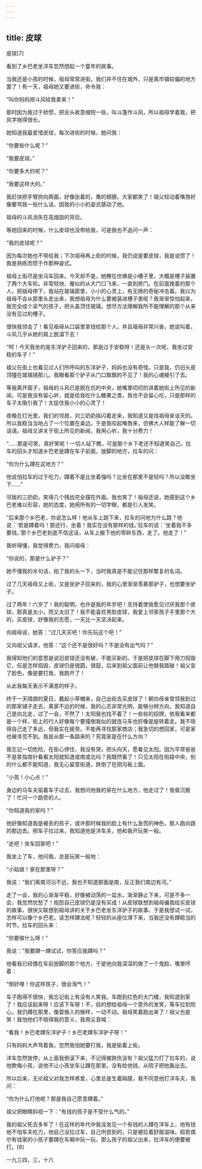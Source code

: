 ```yaml
---
---
---
```

title: 皮球
---




皮球[7]



看到了乡巴老坐洋车忽然想起一个童年的故事。

当我还是小孩的时候，祖母常常进街。我们并不住在城外，只是离市镇较偏的地方罢了！有一天，祖母她又要进街，命令我：

“叫你妈妈把斗风给我拿来！”

那时因为我过于娇惯，把舌头故意缩短一些，叫斗篷作斗风，所以祖母学着我，把风字拖得很长。

她知道我最爱惜皮球，每次进街的时候，她问我：

“你要些什么呢？”

“我要皮球。”

“你要多大的呢？”

“我要这样大的。”

我赶快把手臂拱向两面，好像张着的，鹰的翅膀。大家都笑了！祖父轻动着嘴唇好像要骂我一些什么话，因我的小小的姿式感动了他。

祖母的斗风消失在高烟囱的背后。

等她回来的时候，什么皮球也没带给我，可是我也不追问一声：

“我的皮球呢？”

因为每次她也不带给我；下次祖母再上街的时候，我仍说是要皮球，我是说惯了！我是熟练而惯于作那种姿式。

祖母上街尽是坐马车回来。今天却不是，她睡在仿佛是小槽子里，大概是槽子装置了两个大车轮。非常轻快，雁似的从大门口飞来，一直到房门。在前面挽着的那个人，把祖母停下，我站在玻璃窗里，小小的心灵上，有无限的奇秘冲击着。我以为祖母不会从那里头走出来，我想祖母为什么要被装进槽子里呢？我渐渐惊怕起来，我完全成个呆气的孩子，把头盖顶住玻璃，想尽方法理解我所不能理解的那个从来没有见过的槽子。

很快我领会了！看见祖母从口袋里拿钱给那个人，并且祖母非常兴奋，她说叫着，斗风几乎从她的肩上脱溜下去！

“呵！今天我坐的是东洋驴子回来的，那是过于安稳呀！还是头一次呢，我坐过安稳的车子！”

祖父在街上也看见过人们所呼叫的东洋驴子，妈妈也没有奇怪。只是我，仍旧头皮顶撞在玻璃镜那儿。我眼看那个驴子从门口飘飘的不见了！我的心魂被引了去。

等我离开窗子，祖母的斗风已是脱在炕的中央，她嘴里叨叨的讲着她街上所见的新闻，可是我没有留心听，就是给我吃什么糖果之类，我也不会留心吃，只是那样的车子太吸引我了！太捉住我小小的心灵了！

夜晚在灯光里，我们的邻居，刘三奶奶摇闪着走来，我知道又是找祖母来谈天的。所以我稳当当地占了一个位置在桌边。于是我咬起嘴唇来，仿佛大人样能了解一切话语。祖母又讲关于街上所见的新闻，我用心听，我十分费力！

“……那是可笑，真好笑呢！一切人站下瞧，可是那个乡下老还不知道笑自己。拉车的回头才知道乡巴老是蹲在车子前面，放脚的地方，拉车的问：

“你为什么蹲在这地方？”

他说怕拉车的过于吃力，蹲着不是比坐着强吗？比坐在那里不是轻吗？所以没敢坐下……”

邻居的三奶奶，笑得几个残齿完全摆在外面。我也笑了！祖母还说，她感到这个乡巴老难以形容，她的态度，她用所有的一切字眼，都是引人发笑。

“后来那个乡巴老，你说怎么样！他从车上跳下来，拉车的问他为什么跳？他说：‘若是蹲着吗！那还行，坐着！我实在没有那样的钱。’拉车的说：‘坐着我不多要钱。’那个乡巴老到底不信这话，从车上搬下他的零碎东西，走了。他走了！”

我听得懂，我觉得费力，我问祖母：

“你说的，那是什么驴子？”

她不懂我的半句话，拍了我的头一下，当时我真是不能记住那样繁复的名词。

过了几天祖母又上街，又是坐驴子回来的，我的心里渐渐羡慕那驴子，也想要坐驴子。

过了两年！六岁了！我的聪明，也许是我的年岁吧！支持着使我愈见讨厌我那个皮球，那真是太小，而又太旧了！我不能喜欢黑脸皮球，我爱上邻家孩子手里那个大的，买皮球，好像我的志愿，一天比一天坚决起来。

向祖母说，她答：“过几天买吧！你先玩这个吧！”

又向祖父请求，他答：“这个还不是很好吗？不是没有出气吗？”

我得知他们的意思是说旧皮球还没有破，不能买新的。于是把皮球在脚下用力捣毁它，任是怎样捣毁，皮球仍是很圆，很鼓，后来到祖父面前让他替我踏破！祖父变了脸色，像是要打我，我跑开了！

从此我每天表示不满意的样子。

终于一天晴朗的夏日，戴起小草帽来，自己出街去买皮球了！朝向母亲曾领我到过的那家铺子走去，离家不远的时候，我的心志非常光明，能够分辨方向，我知道自己是向北走，过了一会，不然了！太阳我也找不着了！一些些的招牌，依我看来都是一个样，街上的行人好像每个要撞倒我似的就连马车也好像是旋转着走。我不晓得自己走了多远，但我实在疲劳。不能再寻找那家商店；我急切的想回家，可是家也被寻觅不到。我是从那一条路来的？究竟家是在什么方向？

我忘记一切危险，在街心停住，我没有哭，把头向天，愿看见太阳。因为平常爸爸不是拿指南针看看太阳就知道或南或北吗？我既然看了！只见太阳在街路中央，别的什么都不能知道，我无心留意街道，跌倒了在阴沟板上面。

“小孩！小心点！”

身边的马车夫驱着车子过去，我想问他我的家在什么地方，他走过了！我昏沉极了！忙问一个路旁的人。

“你知道我的家吗？”

他好像知道我是被丢的孩子，或许那时候我的脸上有什么急慌的神色，那人跑向路的那边去。把车子拉过来，我知道他是洋车夫，他和我开玩笑一般。

“走吧！坐车回家吧！”

我坐上了车，他问我，总是玩笑一般地：

“小姑娘！家在那里呀？”

我说：“我们离南河沿不远，我也不知道那面是南，反正我们南边有河。”

走了一会，我的心渐渐平稳，好像被动荡的一盆水，渐渐静止下来，可是不多一会，我忽然忧愁了！抱怨自己皮球仍是没有买成！从皮球联想到祖母骗我给买皮球的故事，很快又联想到祖母讲的关于乡巴老坐东洋驴子的故事。于是我想试一试，怎样可以像个乡巴老。该怎样蹲法呢？轻轻的从座位滑下来，当我还没有蹲稳当的时节。拉车的回头来：

“你要做什么呀！”

我说：“我要蹲一蹲试试，你答应我蹲吗？”

他看我已经偎在车前放脚的那个地方，于是他向我深深的做了一个鬼脸，嘴里哼着：

“倒好哩！你这样孩子，很会淘气！”

车子跑得不很快，我忘记街上有没有人笑我。车跑到红色的大门楼，我知道到家了！我应该起来呀！应该下车呀！不，目的想给祖母一个意外的发笑，等车拉到院心，我仍蹲在那里，像耍猴人的猴样，一动不动。祖母笑着跑出来了！祖父也是笑！我怕他们不晓得我的意义，我用尖音喊：

“看我！乡巴老蹲东洋驴子！乡巴老蹲东洋驴子呀！”

只有妈妈大声骂着我，忽然我怕她要打我，我是偷着上街。

洋车忽然放停，从上面我倒滚下来，不记得被跌伤没有？祖父猛力打了拉车的，说他欺侮小孩，说他不让小孩坐车让蹲在那里。没有给他钱，从院子把他轰出去。

所以后来，无论祖父对我怎样疼爱，心里总是生着隔膜，我不同意他打洋车夫，我问：

“你为什么打他呢？那是我自己愿意蹲着。”

祖父把眼睛斜视一下：“有钱的孩子是不受什么气的。”

我的祖父死去多年了！在这样的年代中我没发见一个有钱的人蹲在洋车上，他有钱他不怕车夫吃力，他自己没拉过车，自己所尝到的，只是被拉着舒服滋味。假若偶尔有钱家的小孩子要蹲在车厢中玩一玩，那么孩子的祖父出来，拉洋车的便要被打。[8]

一九三四，三，十六